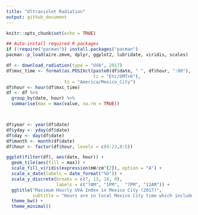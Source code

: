 ```yaml
---
title: "Ultraviolet Radiation"
output: github_document
---
```


```r
knitr::opts_chunk$set(echo = TRUE)
```


```r
## Auto-install required R packages
if (!require("pacman")) install.packages("pacman")
pacman::p_load(aire.zmvm, dplyr, ggplot2, lubridate, viridis, scales)
```

```r
df <- download_radiation(type = "UVA", 2017)
df$mxc_time <- format(as.POSIXct(paste0(df$date, " ", df$hour, ":00"),
                                 tz = "Etc/GMT+6"),
                      tz = "America/Mexico_City")
df$hour <- hour(df$mxc_time)
df <- df %>%
  group_by(date, hour) %>%
  summarise(max = max(value, na.rm = TRUE))



df$year <- year(df$date)
df$yday <- yday(df$date)
df$day <- day(df$date)
df$month <- month(df$date)
df$hour <- factor(df$hour, levels = c(6:23,0:5))

ggplot(filter(df), aes(date, hour)) + 
  geom_tile(aes(fill = max)) + 
  scale_fill_viridis(expression(mW/cm^{2}), option = "A") +
  scale_x_date(labels = date_format("%b")) +
  scale_y_discrete(breaks = c(7, 13, 18, 0), 
                   labels = c("7AM", "1PM",  "7PM", "12AM")) +
  ggtitle("Maximum Hourly UVA Index in Mexico City (2017)",
          subtitle = "Hours are in local Mexico City time which includes daylight saving time\nSource: SIMAT") +
  theme_bw() +
  theme_minimal()

```
